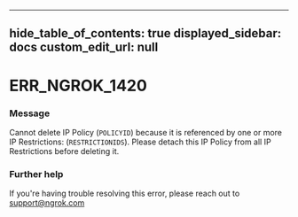 
---
hide_table_of_contents: true
displayed_sidebar: docs
custom_edit_url: null
---


# ERR_NGROK_1420

### Message
Cannot delete IP Policy (`POLICYID`) because it is referenced by one or more IP Restrictions: (`RESTRICTIONIDS`). Please detach this IP Policy from all IP Restrictions before deleting it.

### Further help
If you're having trouble resolving this error, please reach out to [support@ngrok.com](mailto:support@ngrok.com?subject=Help%20with%20ERR_NGROK_1420)


<ErrorDetails error='err_ngrok_1420' />
